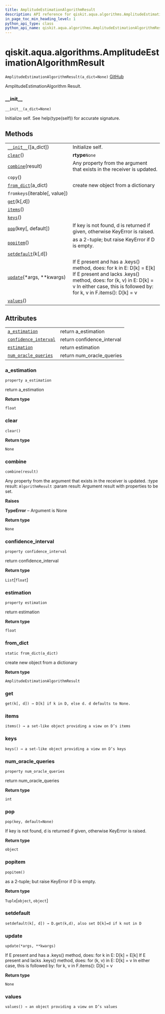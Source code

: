 ```yaml
---
title: AmplitudeEstimationAlgorithmResult
description: API reference for qiskit.aqua.algorithms.AmplitudeEstimationAlgorithmResult
in_page_toc_min_heading_level: 1
python_api_type: class
python_api_name: qiskit.aqua.algorithms.AmplitudeEstimationAlgorithmResult
---
```


<span id="qiskit-aqua-algorithms-amplitudeestimationalgorithmresult" />

# qiskit.aqua.algorithms.AmplitudeEstimationAlgorithmResult

<span id="qiskit.aqua.algorithms.AmplitudeEstimationAlgorithmResult" />

`AmplitudeEstimationAlgorithmResult(a_dict=None)` [GitHub](https://github.com/qiskit-community/qiskit-aqua/tree/stable/0.8/qiskit/aqua/algorithms/amplitude_estimators/ae_algorithm.py "view source code")

AmplitudeEstimationAlgorithm Result.

### \_\_init\_\_

<span id="qiskit.aqua.algorithms.AmplitudeEstimationAlgorithmResult.__init__" />

`__init__(a_dict=None)`

Initialize self. See help(type(self)) for accurate signature.

## Methods

|                                                                                                                                                                      |                                                                                                                                                                                                                      |
| -------------------------------------------------------------------------------------------------------------------------------------------------------------------- | -------------------------------------------------------------------------------------------------------------------------------------------------------------------------------------------------------------------- |
| [`__init__`](#qiskit.aqua.algorithms.AmplitudeEstimationAlgorithmResult.__init__ "qiskit.aqua.algorithms.AmplitudeEstimationAlgorithmResult.__init__")(\[a\_dict])   | Initialize self.                                                                                                                                                                                                     |
| [`clear`](#qiskit.aqua.algorithms.AmplitudeEstimationAlgorithmResult.clear "qiskit.aqua.algorithms.AmplitudeEstimationAlgorithmResult.clear")()                      | **rtype**`None`                                                                                                                                                                                                      |
| [`combine`](#qiskit.aqua.algorithms.AmplitudeEstimationAlgorithmResult.combine "qiskit.aqua.algorithms.AmplitudeEstimationAlgorithmResult.combine")(result)          | Any property from the argument that exists in the receiver is updated.                                                                                                                                               |
| `copy`()                                                                                                                                                             |                                                                                                                                                                                                                      |
| [`from_dict`](#qiskit.aqua.algorithms.AmplitudeEstimationAlgorithmResult.from_dict "qiskit.aqua.algorithms.AmplitudeEstimationAlgorithmResult.from_dict")(a\_dict)   | create new object from a dictionary                                                                                                                                                                                  |
| `fromkeys`(iterable\[, value])                                                                                                                                       |                                                                                                                                                                                                                      |
| [`get`](#qiskit.aqua.algorithms.AmplitudeEstimationAlgorithmResult.get "qiskit.aqua.algorithms.AmplitudeEstimationAlgorithmResult.get")(k\[,d])                      |                                                                                                                                                                                                                      |
| [`items`](#qiskit.aqua.algorithms.AmplitudeEstimationAlgorithmResult.items "qiskit.aqua.algorithms.AmplitudeEstimationAlgorithmResult.items")()                      |                                                                                                                                                                                                                      |
| [`keys`](#qiskit.aqua.algorithms.AmplitudeEstimationAlgorithmResult.keys "qiskit.aqua.algorithms.AmplitudeEstimationAlgorithmResult.keys")()                         |                                                                                                                                                                                                                      |
| [`pop`](#qiskit.aqua.algorithms.AmplitudeEstimationAlgorithmResult.pop "qiskit.aqua.algorithms.AmplitudeEstimationAlgorithmResult.pop")(key\[, default])             | If key is not found, d is returned if given, otherwise KeyError is raised.                                                                                                                                           |
| [`popitem`](#qiskit.aqua.algorithms.AmplitudeEstimationAlgorithmResult.popitem "qiskit.aqua.algorithms.AmplitudeEstimationAlgorithmResult.popitem")()                | as a 2-tuple; but raise KeyError if D is empty.                                                                                                                                                                      |
| [`setdefault`](#qiskit.aqua.algorithms.AmplitudeEstimationAlgorithmResult.setdefault "qiskit.aqua.algorithms.AmplitudeEstimationAlgorithmResult.setdefault")(k\[,d]) |                                                                                                                                                                                                                      |
| [`update`](#qiskit.aqua.algorithms.AmplitudeEstimationAlgorithmResult.update "qiskit.aqua.algorithms.AmplitudeEstimationAlgorithmResult.update")(\*args, \*\*kwargs) | If E present and has a .keys() method, does: for k in E: D\[k] = E\[k] If E present and lacks .keys() method, does: for (k, v) in E: D\[k] = v In either case, this is followed by: for k, v in F.items(): D\[k] = v |
| [`values`](#qiskit.aqua.algorithms.AmplitudeEstimationAlgorithmResult.values "qiskit.aqua.algorithms.AmplitudeEstimationAlgorithmResult.values")()                   |                                                                                                                                                                                                                      |

## Attributes

|                                                                                                                                                                                         |                             |
| --------------------------------------------------------------------------------------------------------------------------------------------------------------------------------------- | --------------------------- |
| [`a_estimation`](#qiskit.aqua.algorithms.AmplitudeEstimationAlgorithmResult.a_estimation "qiskit.aqua.algorithms.AmplitudeEstimationAlgorithmResult.a_estimation")                      | return a\_estimation        |
| [`confidence_interval`](#qiskit.aqua.algorithms.AmplitudeEstimationAlgorithmResult.confidence_interval "qiskit.aqua.algorithms.AmplitudeEstimationAlgorithmResult.confidence_interval") | return confidence\_interval |
| [`estimation`](#qiskit.aqua.algorithms.AmplitudeEstimationAlgorithmResult.estimation "qiskit.aqua.algorithms.AmplitudeEstimationAlgorithmResult.estimation")                            | return estimation           |
| [`num_oracle_queries`](#qiskit.aqua.algorithms.AmplitudeEstimationAlgorithmResult.num_oracle_queries "qiskit.aqua.algorithms.AmplitudeEstimationAlgorithmResult.num_oracle_queries")    | return num\_oracle\_queries |

### a\_estimation

<span id="qiskit.aqua.algorithms.AmplitudeEstimationAlgorithmResult.a_estimation" />

`property a_estimation`

return a\_estimation

**Return type**

`float`

### clear

<span id="qiskit.aqua.algorithms.AmplitudeEstimationAlgorithmResult.clear" />

`clear()`

**Return type**

`None`

### combine

<span id="qiskit.aqua.algorithms.AmplitudeEstimationAlgorithmResult.combine" />

`combine(result)`

Any property from the argument that exists in the receiver is updated. :type result: `AlgorithmResult` :param result: Argument result with properties to be set.

**Raises**

**TypeError** – Argument is None

**Return type**

`None`

### confidence\_interval

<span id="qiskit.aqua.algorithms.AmplitudeEstimationAlgorithmResult.confidence_interval" />

`property confidence_interval`

return confidence\_interval

**Return type**

`List`\[`float`]

### estimation

<span id="qiskit.aqua.algorithms.AmplitudeEstimationAlgorithmResult.estimation" />

`property estimation`

return estimation

**Return type**

`float`

### from\_dict

<span id="qiskit.aqua.algorithms.AmplitudeEstimationAlgorithmResult.from_dict" />

`static from_dict(a_dict)`

create new object from a dictionary

**Return type**

`AmplitudeEstimationAlgorithmResult`

### get

<span id="qiskit.aqua.algorithms.AmplitudeEstimationAlgorithmResult.get" />

`get(k[, d]) → D[k] if k in D, else d. d defaults to None.`

### items

<span id="qiskit.aqua.algorithms.AmplitudeEstimationAlgorithmResult.items" />

`items() → a set-like object providing a view on D’s items`

### keys

<span id="qiskit.aqua.algorithms.AmplitudeEstimationAlgorithmResult.keys" />

`keys() → a set-like object providing a view on D’s keys`

### num\_oracle\_queries

<span id="qiskit.aqua.algorithms.AmplitudeEstimationAlgorithmResult.num_oracle_queries" />

`property num_oracle_queries`

return num\_oracle\_queries

**Return type**

`int`

### pop

<span id="qiskit.aqua.algorithms.AmplitudeEstimationAlgorithmResult.pop" />

`pop(key, default=None)`

If key is not found, d is returned if given, otherwise KeyError is raised.

**Return type**

`object`

### popitem

<span id="qiskit.aqua.algorithms.AmplitudeEstimationAlgorithmResult.popitem" />

`popitem()`

as a 2-tuple; but raise KeyError if D is empty.

**Return type**

`Tuple`\[`object`, `object`]

### setdefault

<span id="qiskit.aqua.algorithms.AmplitudeEstimationAlgorithmResult.setdefault" />

`setdefault(k[, d]) → D.get(k,d), also set D[k]=d if k not in D`

### update

<span id="qiskit.aqua.algorithms.AmplitudeEstimationAlgorithmResult.update" />

`update(*args, **kwargs)`

If E present and has a .keys() method, does: for k in E: D\[k] = E\[k] If E present and lacks .keys() method, does: for (k, v) in E: D\[k] = v In either case, this is followed by: for k, v in F.items(): D\[k] = v

**Return type**

`None`

### values

<span id="qiskit.aqua.algorithms.AmplitudeEstimationAlgorithmResult.values" />

`values() → an object providing a view on D’s values`

